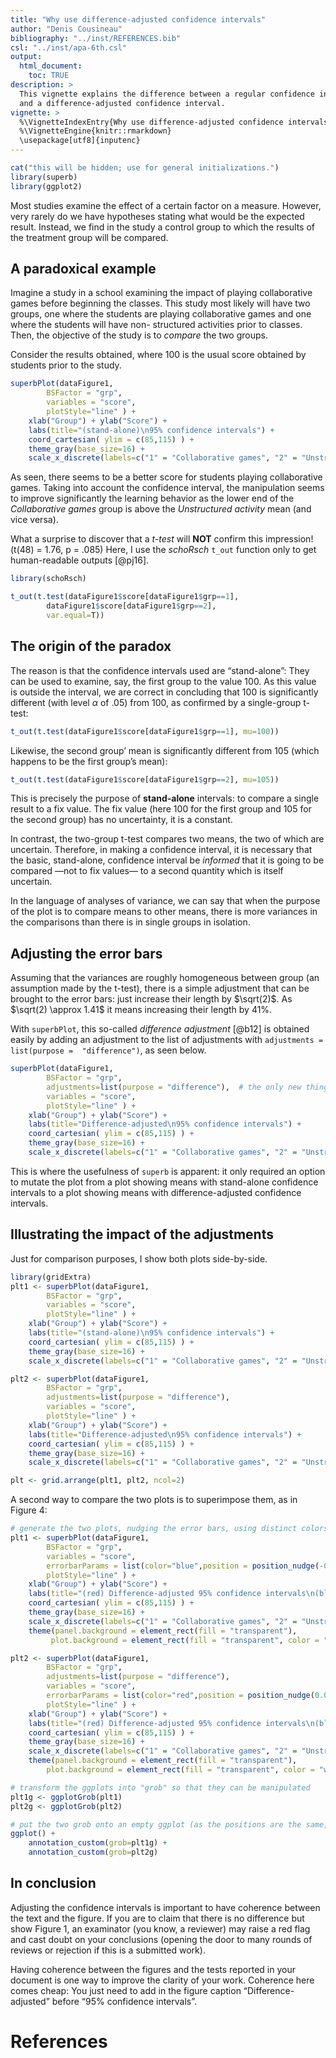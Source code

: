 ```yaml
---
title: "Why use difference-adjusted confidence intervals"
author: "Denis Cousineau"
bibliography: "../inst/REFERENCES.bib"
csl: "../inst/apa-6th.csl"
output: 
  html_document:
    toc: TRUE
description: >
  This vignette explains the difference between a regular confidence interval
  and a difference-adjusted confidence interval.
vignette: >
  %\VignetteIndexEntry{Why use difference-adjusted confidence intervals}
  %\VignetteEngine{knitr::rmarkdown}
  \usepackage[utf8]{inputenc}
---
```



```r
cat("this will be hidden; use for general initializations.")
library(superb)
library(ggplot2)
```

Most studies examine the effect of a certain factor on a measure. However, very rarely 
do we have hypotheses stating what would be the expected result. Instead, we find 
in the study a control group to which the results of the treatment group will be compared.

## A paradoxical example

Imagine a study in a school examining the impact of playing collaborative games 
before beginning the classes. This study most likely will have two groups, one where
the students are playing collaborative games and one where the students will have non-
structured activities prior to classes. Then, the objective of the study is to
*compare* the two groups.

Consider the results obtained, where 100 is the usual score obtained by students prior 
to the study.

```r
superbPlot(dataFigure1, 
        BSFactor = "grp", 
        variables = "score", 
        plotStyle="line" ) + 
    xlab("Group") + ylab("Score") + 
    labs(title="(stand-alone)\n95% confidence intervals") +
    coord_cartesian( ylim = c(85,115) ) +
    theme_gray(base_size=16) +
    scale_x_discrete(labels=c("1" = "Collaborative games", "2" = "Unstructured activity"))
```

As seen, there seems to be a better score for students playing collaborative games. 
Taking into account the confidence interval, the manipulation seems to improve
significantly the learning behavior as the lower end of the *Collaborative games* group
is above the *Unstructured activity* mean (and vice versa).

What a surprise to discover that a *t-test* will **NOT** confirm this impression! (t(48) = 1.76, p = .085) Here, 
I use the *schoRsch* ``t_out`` function only to get human-readable outputs [@pj16].

```r
library(schoRsch)

t_out(t.test(dataFigure1$score[dataFigure1$grp==1], 
        dataFigure1$score[dataFigure1$grp==2],
        var.equal=T))
```

## The origin of the paradox 

The reason is that the confidence intervals used are "stand-alone": They can be used to
examine, say, the first group to the value 100. As this value is outside the interval,
we are correct in concluding that 100 is significantly different (with level $\alpha$
 of .05) from 100, as confirmed by a single-group t-test:

```r
t_out(t.test(dataFigure1$score[dataFigure1$grp==1], mu=100))
```

Likewise, the second group' mean is significantly different from 105 (which happens
to be the first group's mean):

```r
t_out(t.test(dataFigure1$score[dataFigure1$grp==2], mu=105))
```

This is precisely the purpose of **stand-alone** intervals: to compare a single result
to a fix value. The fix value (here 100 for the first group and 105 for the second group)
has no uncertainty, it is a constant. 

In contrast, the two-group t-test compares two means, the two of which are uncertain.
Therefore, in making a confidence interval, it is necessary that the basic, stand-alone,
confidence interval be *informed* that it is going to be compared ---not to fix
values--- to a second quantity which is itself uncertain.

In the language of analyses of variance, we can say that when the purpose of the plot
is to compare means to other means, there is more variances in the comparisons than there
is in single groups in isolation.

## Adjusting the error bars

Assuming that the variances are roughly homogeneous between group (an assumption made by 
the t-test), there is a simple adjustment that can be brought to the error bars: just
increase their length by $\sqrt(2)$. As $\sqrt(2) \approx 1.41$ it means increasing 
their length by 41%.

With ``superbPlot``, this so-called *difference adjustment* [@b12] is obtained easily
by adding an adjustment to the list of adjustments with ``adjustments = list(purpose = 
"difference")``, as seen below.

```r
superbPlot(dataFigure1, 
        BSFactor = "grp", 
        adjustments=list(purpose = "difference"),  # the only new thing here
        variables = "score", 
        plotStyle="line" ) + 
    xlab("Group") + ylab("Score") + 
    labs(title="Difference-adjusted\n95% confidence intervals") +
    coord_cartesian( ylim = c(85,115) ) + 
    theme_gray(base_size=16) +
    scale_x_discrete(labels=c("1" = "Collaborative games", "2" = "Unstructured activity"))
```

This is where the usefulness of ``superb`` is apparent: it only required an option to 
mutate the plot from a plot showing means with stand-alone confidence intervals to a plot
showing means with difference-adjusted confidence intervals.

## Illustrating the impact of the adjustments

Just for comparison purposes, I show both plots side-by-side.

```r
library(gridExtra)
plt1 <- superbPlot(dataFigure1, 
        BSFactor = "grp", 
        variables = "score", 
        plotStyle="line" ) + 
    xlab("Group") + ylab("Score") + 
    labs(title="(stand-alone)\n95% confidence intervals") +
    coord_cartesian( ylim = c(85,115) ) +
    theme_gray(base_size=16) +
    scale_x_discrete(labels=c("1" = "Collaborative games", "2" = "Unstructured activity")) 

plt2 <- superbPlot(dataFigure1, 
        BSFactor = "grp", 
        adjustments=list(purpose = "difference"), 
        variables = "score", 
        plotStyle="line" ) + 
    xlab("Group") + ylab("Score") + 
    labs(title="Difference-adjusted\n95% confidence intervals") +
    coord_cartesian( ylim = c(85,115) ) + 
    theme_gray(base_size=16) +
    scale_x_discrete(labels=c("1" = "Collaborative games", "2" = "Unstructured activity")) 

plt <- grid.arrange(plt1, plt2, ncol=2)
```

A second way to compare the two plots is to superimpose them, as in Figure 4:

```r
# generate the two plots, nudging the error bars, using distinct colors, and having the background transparent
plt1 <- superbPlot(dataFigure1, 
        BSFactor = "grp", 
        variables = "score", 
        errorbarParams = list(color="blue",position = position_nudge(-0.05) ),
        plotStyle="line" ) + 
    xlab("Group") + ylab("Score") + 
    labs(title="(red) Difference-adjusted 95% confidence intervals\n(blue) (stand-alone) 95% confidence intervals") +
    coord_cartesian( ylim = c(85,115) ) +
    theme_gray(base_size=16) +
    scale_x_discrete(labels=c("1" = "Collaborative games", "2" = "Unstructured activity")) +
    theme(panel.background = element_rect(fill = "transparent"),
         plot.background = element_rect(fill = "transparent", color = "white"))

plt2 <- superbPlot(dataFigure1, 
        BSFactor = "grp", 
        adjustments=list(purpose = "difference"), 
        variables = "score", 
        errorbarParams = list(color="red",position = position_nudge(0.05) ),
        plotStyle="line" ) + 
    xlab("Group") + ylab("Score") + 
    labs(title="(red) Difference-adjusted 95% confidence intervals\n(blue) (stand-alone) 95% confidence intervals") +
    coord_cartesian( ylim = c(85,115) ) + 
    theme_gray(base_size=16) +
    scale_x_discrete(labels=c("1" = "Collaborative games", "2" = "Unstructured activity")) +
    theme(panel.background = element_rect(fill = "transparent"),
        plot.background = element_rect(fill = "transparent", color = "white"))

# transform the ggplots into "grob" so that they can be manipulated
plt1g <- ggplotGrob(plt1)
plt2g <- ggplotGrob(plt2)

# put the two grob onto an empty ggplot (as the positions are the same, they will be overlayed)
ggplot() + 
    annotation_custom(grob=plt1g) + 
    annotation_custom(grob=plt2g)
```

## In conclusion

Adjusting the confidence intervals is important to have coherence between the text 
and the figure. If you are to claim that there is no difference but show Figure 1,
an examinator (you know, a reviewer) may raise a red flag and cast doubt on your
conclusions (opening the door to many rounds of reviews or rejection if this is a 
submitted work). 

Having coherence between the figures and the tests reported in your document is one
way to improve the clarity of your work. Coherence here comes cheap: You just need 
to add in the figure caption "Difference-adjusted" before "95% confidence intervals".


# References

